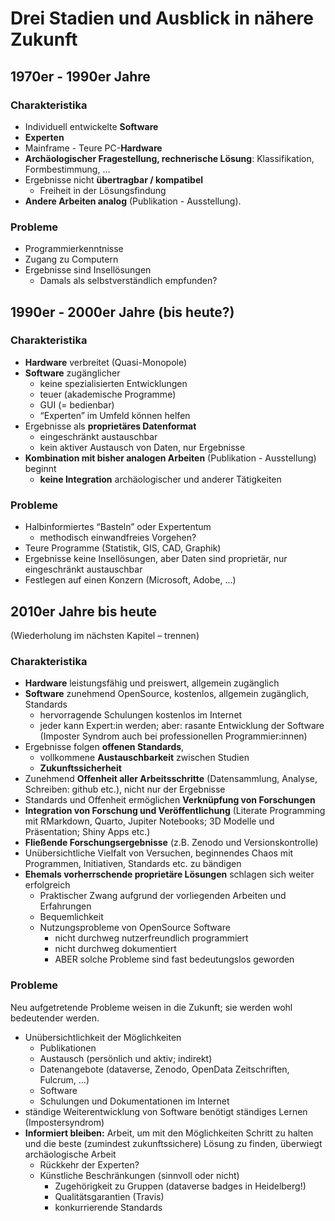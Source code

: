 # Drei Stadien und Ausblick in nähere Zukunft {#sec-historical-stages}

## 1970er - 1990er Jahre {#sec-historical-stages-early-years}

### Charakteristika {#sec-historical-stages-early-years-characteristics}

-   Individuell entwickelte **Software**
-   **Experten**
-   Mainframe - Teure PC-**Hardware**
-   **Archäologischer Fragestellung, rechnerische Lösung**: Klassifikation, Formbestimmung, ...
-   Ergebnisse nicht **übertragbar / kompatibel**
    -   Freiheit in der Lösungsfindung
-   **Andere Arbeiten analog** (Publikation - Ausstellung).

### Probleme {#sec-historical-stages-early-years-problems}

-   Programmierkenntnisse
-   Zugang zu Computern
-   Ergebnisse sind Insellösungen
    -   Damals als selbstverständlich empfunden?

## 1990er - 2000er Jahre (bis heute?) {#sec-historical-stages-ninetees}

### Charakteristika {#sec-historical-stages-ninetees-characteristics}

-   **Hardware** verbreitet (Quasi-Monopole)
-   **Software** zugänglicher
    -   keine spezialisierten Entwicklungen
    -   teuer (akademische Programme)
    -   GUI (= bedienbar)
    -   "Experten" im Umfeld können helfen
-   Ergebnisse als **proprietäres Datenformat**
    -   eingeschränkt austauschbar
    -   kein aktiver Austausch von Daten, nur Ergebnisse
-   **Kombination mit bisher analogen Arbeiten** (Publikation - Ausstellung) beginnt
    -   **keine Integration** archäologischer und anderer Tätigkeiten

### Probleme {#sec-historical-stages-ninetees-problems}

-   Halbinformiertes "Basteln" oder Expertentum
    -   methodisch einwandfreies Vorgehen?
-   Teure Programme (Statistik, GIS, CAD, Graphik)
-   Ergebnisse keine Insellösungen, aber Daten sind proprietär, nur eingeschränkt austauschbar
-   Festlegen auf einen Konzern (Microsoft, Adobe, ...)

## 2010er Jahre bis heute {#sec-historical-stages-2010s}

(Wiederholung im nächsten Kapitel -- trennen)

### Charakteristika {#sec-historical-stages-2010s-characteristics}

-   **Hardware** leistungsfähig und preiswert, allgemein zugänglich
-   **Software** zunehmend OpenSource, kostenlos, allgemein zugänglich, Standards
    -   hervorragende Schulungen kostenlos im Internet
    -   jeder kann Expert:in werden; aber: rasante Entwicklung der Software (Imposter Syndrom auch bei professionellen Programmier:innen)
-   Ergebnisse folgen **offenen Standards**,
    -   vollkommene **Austauschbarkeit** zwischen Studien
    -   **Zukunftssicherheit**
-   Zunehmend **Offenheit aller Arbeitsschritte** (Datensammlung, Analyse, Schreiben: github etc.), nicht nur der Ergebnisse
-   Standards und Offenheit ermöglichen **Verknüpfung von Forschungen**
-   **Integration von Forschung und Veröffentlichung** (Literate Programming mit RMarkdown, Quarto, Jupiter Notebooks; 3D Modelle und Präsentation; Shiny Apps etc.)
-   **Fließende Forschungsergebnisse** (z.B. Zenodo und Versionskontrolle)
-   Unübersichtliche Vielfalt von Versuchen, beginnendes Chaos mit Programmen, Initiativen, Standards etc. zu bändigen
-   **Ehemals vorherrschende proprietäre Lösungen** schlagen sich weiter erfolgreich
    -   Praktischer Zwang aufgrund der vorliegenden Arbeiten und Erfahrungen
    -   Bequemlichkeit
    -   Nutzungsprobleme von OpenSource Software
        -   nicht durchweg nutzerfreundlich programmiert
        -   nicht durchweg dokumentiert
        -   ABER solche Probleme sind fast bedeutungslos geworden

### Probleme {#sec-historical-stages-2010s-problems}

Neu aufgetretende Probleme weisen in die Zukunft; sie werden wohl bedeutender werden.

-   Unübersichtlichkeit der Möglichkeiten
    -   Publikationen
    -   Austausch (persönlich und aktiv; indirekt)
    -   Datenangebote (dataverse, Zenodo, OpenData Zeitschriften, Fulcrum, ...)
    -   Software
    -   Schulungen und Dokumentationen im Internet
-   ständige Weiterentwicklung von Software benötigt ständiges Lernen (Impostersyndrom)
-   **Informiert bleiben:** Arbeit, um mit den Möglichkeiten Schritt zu halten und die beste (zumindest zukunftssichere) Lösung zu finden, überwiegt archäologische Arbeit
    -   Rückkehr der Experten?
    -   Künstliche Beschränkungen (sinnvoll oder nicht)
        -   Zugehörigkeit zu Gruppen (dataverse badges in Heidelberg!)
        -   Qualitätsgarantien (Travis)
        -   konkurrierende Standards
